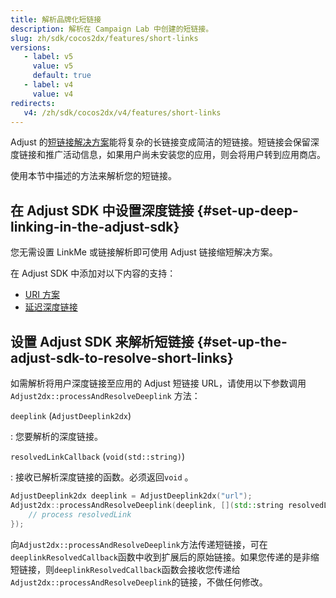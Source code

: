 ```yaml
---
title: 解析品牌化短链接
description: 解析在 Campaign Lab 中创建的短链接。
slug: zh/sdk/cocos2dx/features/short-links
versions:
   - label: v5
     value: v5
     default: true
   - label: v4
     value: v4
redirects:
   v4: /zh/sdk/cocos2dx/v4/features/short-links
---
```


Adjust 的[短链接解决方案](https://help.adjust.com/zh/article/short-branded-links)能将复杂的长链接变成简洁的短链接。短链接会保留深度链接和推广活动信息，如果用户尚未安装您的应用，则会将用户转到应用商店。

使用本节中描述的方法来解析您的短链接。

## 在 Adjust SDK 中设置深度链接 {#set-up-deep-linking-in-the-adjust-sdk}

<Callout type="note">

您无需设置 LinkMe 或链接解析即可使用 Adjust 链接缩短解决方案。

</Callout>

在 Adjust SDK 中添加对以下内容的支持：

- [URI 方案](/zh/sdk/cocos2dx/features/deep-links)
- [延迟深度链接](/zh/sdk/cocos2dx/features/deep-links#deferred-deep-linking)

## 设置 Adjust SDK 来解析短链接 {#set-up-the-adjust-sdk-to-resolve-short-links}

如需解析将用户深度链接至应用的 Adjust 短链接 URL，请使用以下参数调用 `Adjust2dx::processAndResolveDeeplink` 方法：

<DefList>

`deeplink` (`AdjustDeeplink2dx`)

: 您要解析的深度链接。

`resolvedLinkCallback` (`void(std::string)`)

: 接收已解析深度链接的函数。必须返回`void` 。

</DefList>

```cpp
AdjustDeeplink2dx deeplink = AdjustDeeplink2dx("url");
Adjust2dx::processAndResolveDeeplink(deeplink, [](std::string resolvedLink) {
    // process resolvedLink
});
```

向`Adjust2dx::processAndResolveDeeplink`方法传递短链接，可在`deeplinkResolvedCallback`函数中收到扩展后的原始链接。如果您传递的是非缩短链接，则`deeplinkResolvedCallback`函数会接收您传递给`Adjust2dx::processAndResolveDeeplink`的链接，不做任何修改。
